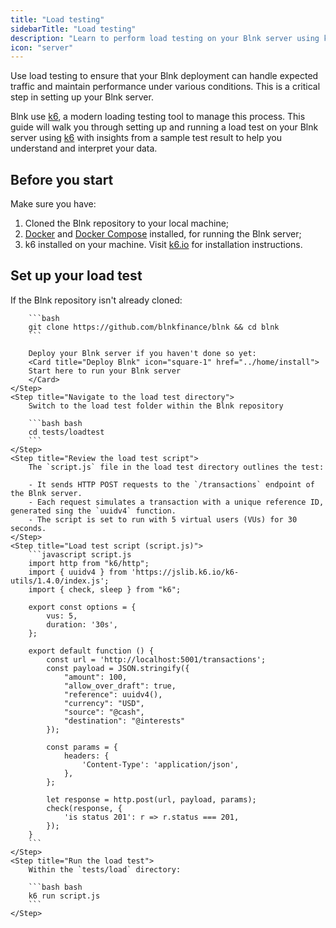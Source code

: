 ```yaml
---
title: "Load testing"
sidebarTitle: "Load testing"
description: "Learn to perform load testing on your Blnk server using k6."
icon: "server"
---
```



Use load testing to ensure that your Blnk deployment can handle expected traffic and maintain performance under various conditions. This is a critical step in setting up your Blnk server.

Blnk use [k6](https://k6.io), a modern loading testing tool to manage this process. This guide will walk you through setting up and running a load test on your Blnk server using [k6](https://k6.io) with insights from a sample test result to help you understand and interpret your data.

## Before you start

Make sure you have:

1. Cloned the Blnk repository to your local machine;
2. [Docker](https://www.docker.com/) and [Docker Compose](https://docs.docker.com/compose/) installed, for running the Blnk server;
3. k6 installed on your machine. Visit [k6.io](https://k6.io) for installation instructions.

## Set up your load test
<Steps>
	<Step title="Clone the Blnk repository">
		If the Blnk repository isn't already cloned:
		
		```bash
		git clone https://github.com/blnkfinance/blnk && cd blnk
		```
		
		Deploy your Blnk server if you haven't done so yet:
		<Card title="Deploy Blnk" icon="square-1" href="../home/install">
        Start here to run your Blnk server
		</Card>
	</Step>
	<Step title="Navigate to the load test directory">
		Switch to the load test folder within the Blnk repository
		
		```bash bash
		cd tests/loadtest
		```
	</Step>
	<Step title="Review the load test script">
		The `script.js` file in the load test directory outlines the test:
		
		- It sends HTTP POST requests to the `/transactions` endpoint of the Blnk server.
		- Each request simulates a transaction with a unique reference ID, generated sing the `uuidv4` function.
		- The script is set to run with 5 virtual users (VUs) for 30 seconds.
	</Step>
	<Step title="Load test script (script.js)">
		```javascript script.js
		import http from "k6/http";
		import { uuidv4 } from 'https://jslib.k6.io/k6-utils/1.4.0/index.js';
		import { check, sleep } from "k6";
		
		export const options = {
		    vus: 5,
		    duration: '30s',
		};
		
		export default function () {
		    const url = 'http://localhost:5001/transactions';
		    const payload = JSON.stringify({
		        "amount": 100,
		        "allow_over_draft": true,
		        "reference": uuidv4(),
		        "currency": "USD",
		        "source": "@cash",
		        "destination": "@interests"
		    });
		
		    const params = {
		        headers: {
		            'Content-Type': 'application/json',
		        },
		    };
		
		    let response = http.post(url, payload, params);
		    check(response, {
		        'is status 201': r => r.status === 201,
		    });
		}
		```
	</Step>
	<Step title="Run the load test">
		Within the `tests/load` directory:
		
		```bash bash
		k6 run script.js
		```
	</Step>
</Steps>

<NeedHelp />